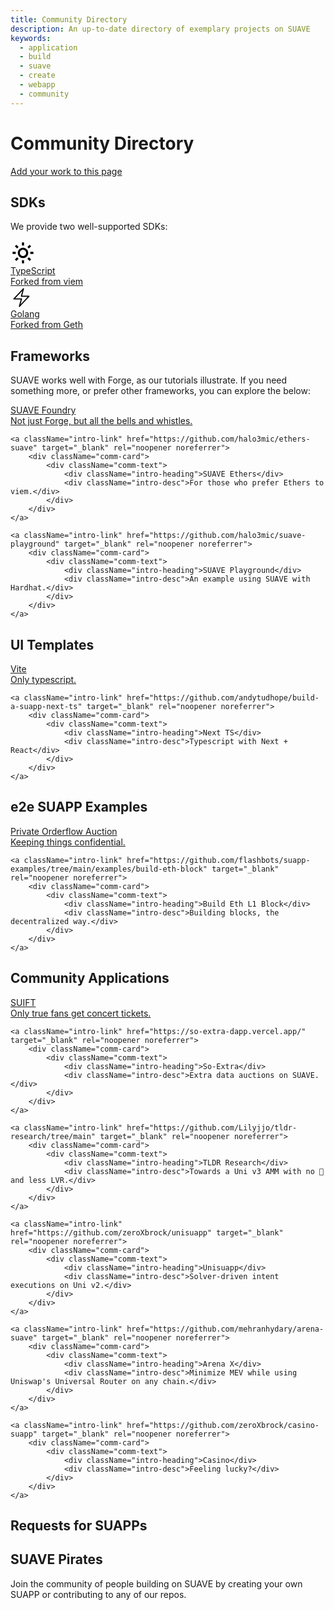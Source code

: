 ```yaml
---
title: Community Directory
description: An up-to-date directory of exemplary projects on SUAVE
keywords:
  - application
  - build
  - suave
  - create
  - webapp
  - community
---
```



# Community Directory

<div className="mx-auto my-10 flex flex-col items-center justify-center md:w-1/2">
    <a
    href="https://github.com/flashbots/suave-docs/edit/main/docs/tools/community-directory.mdx"
    className="ring-offset-background focus-visible:ring-ring inline-flex min-w-full cursor-pointer items-center justify-center whitespace-nowrap rounded-md border-none bg-gray-950 text-base font-bold text-white transition-colors hover:bg-gray-700 focus-visible:outline-none focus-visible:ring-2 focus-visible:ring-offset-2 directory">
        Add your work to this page
    </a>
</div>

## SDKs

We provide two well-supported SDKs:

<div className="intro-grid">
  <a href="/tools/typescript-sdk" className="intro-link">
    <div className="intro-block">
      <div className="intro-image">
<svg xmlns="http://www.w3.org/2000/svg" width="40" height="40" viewBox="0 0 24 24"><path d="M6.993 12c0 2.761 2.246 5.007 5.007 5.007s5.007-2.246 5.007-5.007S14.761 6.993 12 6.993 6.993 9.239 6.993 12zM12 8.993c1.658 0 3.007 1.349 3.007 3.007S13.658 15.007 12 15.007 8.993 13.658 8.993 12 10.342 8.993 12 8.993zM10.998 19h2v3h-2zm0-17h2v3h-2zm-9 9h3v2h-3zm17 0h3v2h-3zM4.219 18.363l2.12-2.122 1.415 1.414-2.12 2.122zM16.24 6.344l2.122-2.122 1.414 1.414-2.122 2.122zM6.342 7.759 4.22 5.637l1.415-1.414 2.12 2.122zm13.434 10.605-1.414 1.414-2.122-2.122 1.414-1.414z"></path></svg>
      </div>
      <div className="intro-text">
        <div className="intro-heading">TypeScript</div>
        <div className="intro-desc">Forked from viem</div>
      </div>
    </div>
  </a>

  <a href="/tools/golang-sdk" className="intro-link">
    <div className="intro-block">
      <div className="intro-image">
        <svg
          xmlns="http://www.w3.org/2000/svg"
          width="35"
          height="35"
          viewBox="0 0 40 40"
          fill="none">
          <path
            d="M6.25 22.5L23.75 3.75L20 17.5H33.75L16.25 36.25L20 22.5H6.25Z"
            stroke="black"
            stroke-width="2"
            stroke-linecap="round"
            stroke-linejoin="round"></path>
        </svg>
      </div>
      <div className="intro-text">
        <div className="intro-heading">Golang</div>
        <div className="intro-desc">Forked from Geth</div>
      </div>
    </div>
  </a>
</div>

## Frameworks 

SUAVE works well with Forge, as our tutorials illustrate. If you need something more, or prefer other frameworks, you can explore the below:

<div className="comm-grid">
    <a className="intro-link" href="https://github.com/zeroXbrock/suavex-foundry" target="_blank" rel="noopener noreferrer">
        <div className="comm-card">
            <div className="comm-text">
                <div className="intro-heading">SUAVE Foundry</div>
                <div className="intro-desc">Not just Forge, but all the bells and whistles.</div>
            </div>
        </div>
    </a>

    <a className="intro-link" href="https://github.com/halo3mic/ethers-suave" target="_blank" rel="noopener noreferrer">
        <div className="comm-card">
            <div className="comm-text">
                <div className="intro-heading">SUAVE Ethers</div>
                <div className="intro-desc">For those who prefer Ethers to viem.</div>
            </div>
        </div>
    </a>

    <a className="intro-link" href="https://github.com/halo3mic/suave-playground" target="_blank" rel="noopener noreferrer">
        <div className="comm-card">
            <div className="comm-text">
                <div className="intro-heading">SUAVE Playground</div>
                <div className="intro-desc">An example using SUAVE with Hardhat.</div>
            </div>
        </div>
    </a>
</div>

## UI Templates 

<div className="comm-grid">
    <a className="intro-link" href="https://github.com/zeroXbrock/web-suapp" target="_blank" rel="noopener noreferrer">
        <div className="comm-card">
            <div className="comm-text">
                <div className="intro-heading">Vite</div>
                <div className="intro-desc">Only typescript.</div>
            </div>
        </div>
    </a>

    <a className="intro-link" href="https://github.com/andytudhope/build-a-suapp-next-ts" target="_blank" rel="noopener noreferrer">
        <div className="comm-card">
            <div className="comm-text">
                <div className="intro-heading">Next TS</div>
                <div className="intro-desc">Typescript with Next + React</div>
            </div>
        </div>
    </a>
</div>

## e2e SUAPP Examples

<div className="comm-grid">
    <a className="intro-link" href="https://github.com/flashbots/suapp-examples/tree/main/examples/app-ofa-private" target="_blank" rel="noopener noreferrer">
        <div className="comm-card">
            <div className="comm-text">
                <div className="intro-heading">Private Orderflow Auction</div>
                <div className="intro-desc">Keeping things confidential.</div>
            </div>
        </div>
    </a>

    <a className="intro-link" href="https://github.com/flashbots/suapp-examples/tree/main/examples/build-eth-block" target="_blank" rel="noopener noreferrer">
        <div className="comm-card">
            <div className="comm-text">
                <div className="intro-heading">Build Eth L1 Block</div>
                <div className="intro-desc">Building blocks, the decentralized way.</div>
            </div>
        </div>
    </a>
</div>

## Community Applications

<div className="comm-grid">
    <a className="intro-link" href="https://github.com/lstephanian/SUIFT" target="_blank" rel="noopener noreferrer">
        <div className="comm-card">
            <div className="comm-text">
                <div className="intro-heading">SUIFT</div>
                <div className="intro-desc">Only true fans get concert tickets.</div>
            </div>
        </div>
    </a>

    <a className="intro-link" href="https://so-extra-dapp.vercel.app/" target="_blank" rel="noopener noreferrer">
        <div className="comm-card">
            <div className="comm-text">
                <div className="intro-heading">So-Extra</div>
                <div className="intro-desc">Extra data auctions on SUAVE.</div>
            </div>
        </div>
    </a>

    <a className="intro-link" href="https://github.com/Lilyjjo/tldr-research/tree/main" target="_blank" rel="noopener noreferrer">
        <div className="comm-card">
            <div className="comm-text">
                <div className="intro-heading">TLDR Research</div>
                <div className="intro-desc">Towards a Uni v3 AMM with no 🥪 and less LVR.</div>
            </div>
        </div>
    </a>

    <a className="intro-link" href="https://github.com/zeroXbrock/unisuapp" target="_blank" rel="noopener noreferrer">
        <div className="comm-card">
            <div className="comm-text">
                <div className="intro-heading">Unisuapp</div>
                <div className="intro-desc">Solver-driven intent executions on Uni v2.</div>
            </div>
        </div>
    </a>

    <a className="intro-link" href="https://github.com/mehranhydary/arena-suave" target="_blank" rel="noopener noreferrer">
        <div className="comm-card">
            <div className="comm-text">
                <div className="intro-heading">Arena X</div>
                <div className="intro-desc">Minimize MEV while using Uniswap's Universal Router on any chain.</div>
            </div>
        </div>
    </a>

    <a className="intro-link" href="https://github.com/zeroXbrock/casino-suapp" target="_blank" rel="noopener noreferrer">
        <div className="comm-card">
            <div className="comm-text">
                <div className="intro-heading">Casino</div>
                <div className="intro-desc">Feeling lucky?</div>
            </div>
        </div>
    </a>
</div>

## Requests for SUAPPs 

<RequestsForSuapps />

## SUAVE Pirates

Join the community of people building on SUAVE by creating your own SUAPP or contributing to any of our repos.

<PirateCards />
